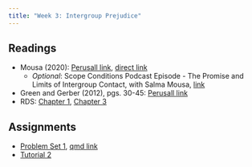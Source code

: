 ```yaml
---
title: "Week 3: Intergroup Prejudice"
---
```


## Readings

-   Mousa (2020): [Perusall link](https://app.perusall.com/courses/17-831-data-and-politics/building-social-cohesion-between-christians-and-muslims-through-soccer-in-post-isis-iraq-294650249), [direct link](https://www.science.org/doi/10.1126/science.abb3153)
    -   *Optional*: Scope Conditions Podcast Episode - The Promise and Limits of Intergroup Contact, with Salma Mousa, [link](https://www.scopeconditionspodcast.com/episodes/episode-01salmamousa)
-   Green and Gerber (2012), pgs. 30-45: [Perusall link](https://app.perusall.com/courses/17-831-data-and-politics/field-experiments-design-analysis-and-interpretation-chapter-2)
-   RDS: [Chapter 1](https://r4ds.hadley.nz/data-visualize), [Chapter 3](https://r4ds.hadley.nz/data-transform)

## Assignments

-   [Problem Set 1](../psets/pset1/pset1.qmd), [qmd link](https://raw.githubusercontent.com/fdhidalgo/data_politics-24/main/psets/pset1/pset1.qmd)
-   [Tutorial 2](https://dhidalgo.shinyapps.io/Tutorial-2/)
